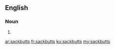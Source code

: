 ==English==

===Noun===
{{head|en|plural}}

# {{plural of|sackbutt|lang=en|nocat=1}}

[[ar:sackbutts]]
[[fr:sackbutts]]
[[ku:sackbutts]]
[[my:sackbutts]]